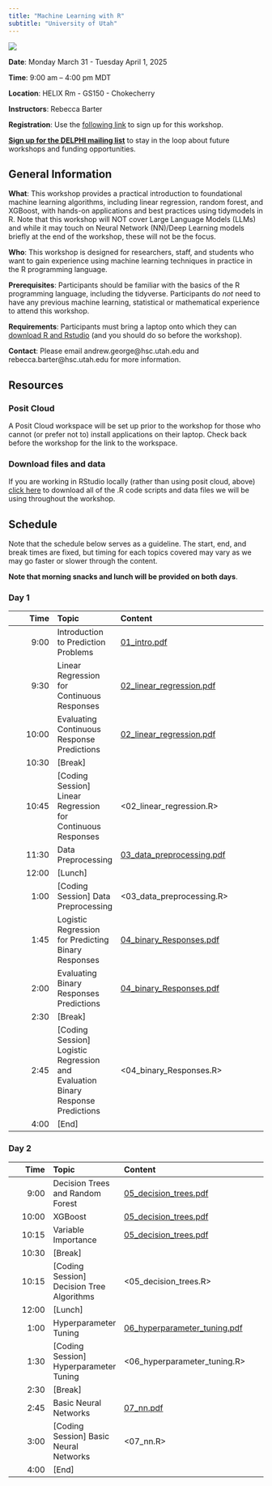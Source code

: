 ```yaml
---
title: "Machine Learning with R"
subtitle: "University of Utah"
---
```


[![](DELPHI-long.png)](https://uofuhealth.utah.edu/delphi-data-science-initiative)


::: {.callout-note appearance="simple" icon=false}
**Date**: Monday March 31 - Tuesday April 1, 2025

**Time**: 9:00 am -- 4:00 pm MDT

**Location**: HELIX Rm - GS150 - Chokecherry

**Instructors**: Rebecca Barter
:::

**Registration**: Use the [following link](https://docs.google.com/forms/d/e/1FAIpQLSdv5hYtDZz_vVQi3es6XI2Uzxf25S_LhCe485Fd_A6ekGDadQ/viewform) to sign up for this workshop.

[**Sign up for the DELPHI mailing list**](https://www.lists.utah.edu/wws/subscribe/delphi?previous_action=info) to stay in the loop about future workshops and funding opportunities.

## General Information

**What**: This workshop provides a practical introduction to foundational machine learning algorithms, including linear regression, random forest, and XGBoost, with hands-on applications and best practices using tidymodels in R. Note that this workshop will NOT cover Large Language Models (LLMs) and while it may touch on Neural Network (NN)/Deep Learning models briefly at the end of the workshop, these will not be the focus.

**Who**: This workshop is designed for researchers, staff, and students who want to gain experience using machine learning techniques in practice in the R programming language. 

**Prerequisites**: Participants should be familiar with the basics of the R programming language, including the tidyverse. Participants do *not* need to have any previous machine learning, statistical or mathematical experience to attend this workshop.

**Requirements**: Participants must bring a laptop onto which they can [download R and Rstudio](https://posit.co/download/rstudio-desktop/) (and you should do so before the workshop).

**Contact**: Please email andrew.george@hsc.utah.edu and rebecca.barter@hsc.utah.edu for more information.



## Resources


### Posit Cloud

A Posit Cloud workspace will be set up prior to the workshop for those who cannot (or prefer not to) install applications on their laptop. Check back before the workshop for the link to the workspace.


### Download files and data


If you are working in RStudio locally (rather than using posit cloud, above) [click here](content.zip "download") to download all of the .R code scripts and data files we will be using throughout the workshop. 


## Schedule

Note that the schedule below serves as a guideline. The start, end, and break times are fixed, but timing for each topics covered may vary as we may go faster or slower through the content.

**Note that morning snacks and lunch will be provided on both days**.



### Day 1


| Time  | Topic     | Content |
| ----:|:----|:---------------|
| 9:00   | Introduction to Prediction Problems |   [01_intro.pdf](slides/01_intro.pdf) |
| 9:30   | Linear Regression for Continuous Responses | [02_linear_regression.pdf](slides/02_linear_regression.pdf) |
| 10:00   | Evaluating Continuous Response Predictions | [02_linear_regression.pdf](slides/02_linear_regression.pdf) |
| 10:30   | [Break] |   |   
| 10:45   | [Coding Session] Linear Regression for Continuous Responses | <02_linear_regression.R> |
| 11:30   | Data Preprocessing | [03_data_preprocessing.pdf](slides/03_data_preprocessing.pdf) |
| 12:00  | [Lunch] | |     |
| 1:00   | [Coding Session] Data Preprocessing | <03_data_preprocessing.R> |
| 1:45   | Logistic Regression for Predicting Binary Responses | [04_binary_Responses.pdf](slides/04_binary_responses.pdf) |
| 2:00   | Evaluating Binary Responses Predictions | [04_binary_Responses.pdf](slides/04_binary_responses.pdf) |
| 2:30   | [Break] | |    
| 2:45   | [Coding Session] Logistic Regression and Evaluation Binary Response Predictions | <04_binary_Responses.R> |
| 4:00   | [End] |  |  
 


### Day 2


| Time   | Topic           | Content
| ----:|:----|:---------------|
| 9:00    | Decision Trees and Random Forest |  [05_decision_trees.pdf](slides/05_decision_trees.pdf) |
| 10:00    | XGBoost  | [05_decision_trees.pdf](slides/05_decision_trees.pdf) |
| 10:15    | Variable Importance  | [05_decision_trees.pdf](slides/05_decision_trees.pdf) |
| 10:30   | [Break] |   | 
| 10:15    | [Coding Session] Decision Tree Algorithms | <05_decision_trees.R> |
| 12:00   | [Lunch] |   |   
| 1:00   | Hyperparameter Tuning | [06_hyperparameter_tuning.pdf](slides/06_hyperparameter_tuning.pdf) | 
| 1:30   | [Coding Session] Hyperparameter Tuning | <06_hyperparameter_tuning.R> | 
| 2:30   | [Break] |   |   
| 2:45   | Basic Neural Networks | [07_nn.pdf](slides/07_nn.pdf) |
| 3:00   | [Coding Session] Basic Neural Networks | <07_nn.R> |
| 4:00  | [End] |   |   
